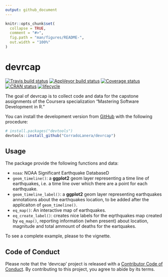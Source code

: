 ```yaml
---
output: github_document
---
```


<!-- README.md is generated from README.Rmd. Please edit that file -->

```r
knitr::opts_chunk$set(
  collapse = TRUE,
  comment = "#>",
  fig.path = "man/figures/README-",
  out.width = "100%"
)
```

# devrcap
[![Travis build status](https://travis-ci.org/CorradoLanera/devrcap.svg?branch=master)](https://travis-ci.org/CorradoLanera/devrcap)
[![AppVeyor build status](https://ci.appveyor.com/api/projects/status/github/CorradoLanera/devrcap?branch=master&svg=true)](https://ci.appveyor.com/project/CorradoLanera/devrcap)
[![Coverage status](https://codecov.io/gh/CorradoLanera/devrcap/branch/master/graph/badge.svg)](https://codecov.io/github/CorradoLanera/devrcap?branch=master)
[![CRAN status](https://www.r-pkg.org/badges/version/devrcap)](https://cran.r-project.org/package=devrcap)
[![lifecycle](https://img.shields.io/badge/lifecycle-maturing-blue.svg)](https://www.tidyverse.org/lifecycle/#maturing)

The goal of devrcap is to collect code and data for the capstone assignments of the Coursera specialization "Mastering Software Development in R."

You can install the development version from
[GitHub](https://github.com/) with the following procedure:

```r
# install.packages("devtools")
devtools::install_github("CorradoLanera/devrcap")
```

## Usage

The package provide the following functions and data:

 - `noaa`: NOAA Significant Earthquake DatabaseD
 - `geom_timeline()`: a **ggplot2** geom layer representing a time line
   of earthquakes, i.e. a time line over which there are a point for
   each earthquake.
 - `geom_timeline_label()`: a **ggplot2** geom layer representing
   earthquakes annotations about the earthquakes location, to be added
   after the applicaiton of `geom_timeline()`.
 - `eq_map()`: An interactive map of earthquakes.
 - `eq_create_label()`: creates nice labels for the eqrthquakes map
   created by `eq_map()`, reporting information (when present) about
   location, magnitude and total ammount of deaths for the eartquakes.
   
   
To see a complete example, please to the vignette.
   

## Code of Conduct
Please note that the 'devrcap' project is released with a [Contributor
Code of Conduct](.github/CODE_OF_CONDUCT.md). By contributing to this
project, you agree to abide by its terms.
